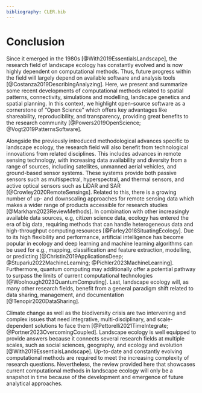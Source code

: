 ```yaml
---
bibliography: CLER.bib
---
```


<!-- Person responsible: Hesselbarth -->

# Conclusion {#sec-disc}

Since it emerged in the 1980s [@With2019EssentialsLandscape], the research field of landscape ecology has constantly evolved and is now highly dependent on computational methods.
Thus, future progress within the field will largely depend on available software and analysis tools [@Costanza2019DescribingAnalyzing].
Here, we present and summarize some recent developments of computational methods related to spatial patterns, connectivity, simulations and modelling, landscape genetics and spatial planning.
In this context, we highlight open-source software as a cornerstone of "Open Science" which offers key advantages like shareability, reproducibility, and transparency, providing great benefits to the research community [@Powers2019OpenScience; @Vogt2019PatternsSoftware].

Alongside the previously introduced methodological advances specific to landscape ecology, the research field will also benefit from technological innovations from related disciplines.
This includes advances in remote sensing technology, with increasing data availability and diversity from a range of sources, including satellites, unmanned aerial vehicles, and ground-based sensor systems.
These systems provide both passive sensors such as multispectral, hyperspectral, and thermal sensors, and active optical sensors such as LiDAR and SAR [@Crowley2020RemoteSensings].
Related to this, there is a growing number of up- and downscaling approaches for remote sensing data which makes a wider range of products accessible for research studies [@Markham2023ReviewMethods].
In combination with other increasingly available data sources, e.g, citizen science data, ecology has entered the era of big data, requiring methods that can handle heterogeneous data and high-throughput computing resources [@Farley2018SituatingEcology].
Due to its high flexibility and performance, artificial intelligence has become popular in ecology and deep learning and machine learning algorithms can be used for e.g., mapping, classification and feature extraction, modelling, or predicting [@Christin2019ApplicationsDeep; @Stupariu2022MachineLearning; @Pichler2023MachineLearning].
Furthermore, quantum computing may additionally offer a potential pathway to surpass the limits of current computational technologies [@Woolnough2023QuantumComputing].
Last, landscape ecology will, as many other research fields, benefit from a general paradigm shift related to data sharing, management, and documentation [@Tenopir2020DataSharing].

Climate change as well as the biodiversity crisis are two intervening and complex issues that need integrative, multi-disciplinary, and scale-dependent solutions to face them [@Pettorelli2021TimeIntegrate; @Portner2023OvercomingCoupled].
Landscape ecology is well equipped to provide answers because it connects several research fields at multiple scales, such as social sciences, geography, and ecology and evolution [@With2019EssentialsLandscape].
Up-to-date and constantly evolving computational methods are required to meet the increasing complexity of research questions.
Nevertheless, the review provided here that showcases current computational methods in landscape ecology will only be a snapshot in time because of the development and emergence of future analytical approaches.